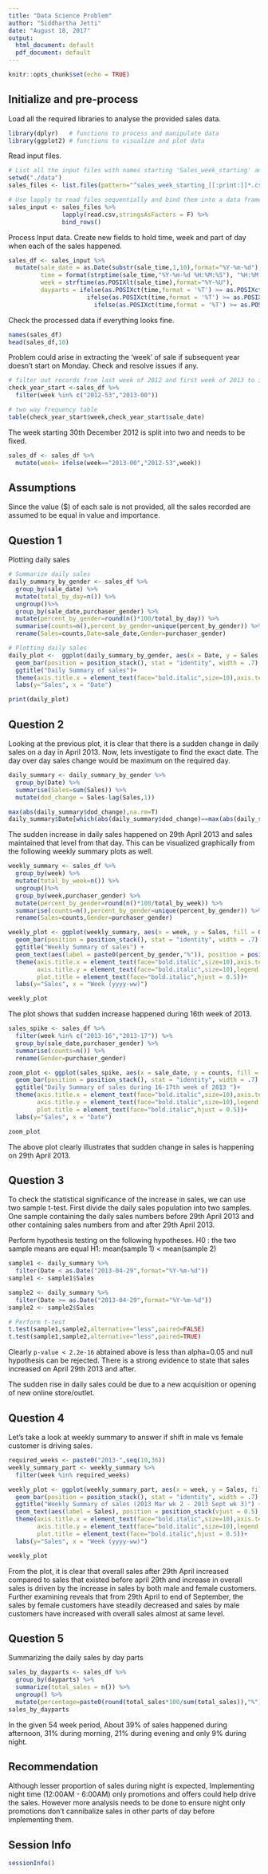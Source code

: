 ---
title: "Data Science Problem"
author: "Siddhartha Jetti"
date: "August 18, 2017"
output:
  html_document: default
  pdf_document: default
---


```{r setup, include=FALSE}
knitr::opts_chunk$set(echo = TRUE)
```


## Initialize and pre-process

Load all the required libraries to analyse the provided sales data.
```{r}
library(dplyr)   # functions to process and manipulate data
library(ggplot2) # functions to visualize and plot data
```

Read input files.
```{r}
# List all the input files with names starting 'Sales_week_starting' and ending with '.csv'
setwd("./data")
sales_files <- list.files(pattern="^sales_week_starting_[[:print:]]*.csv$")

# Use lapply to read files sequentially and bind them into a data frame
sales_input <- sales_files %>%
               lapply(read.csv,stringsAsFactors = F) %>%
               bind_rows()
```

Process Input data.
Create new fields to hold time, week and part of day when each of the sales happened.
```{r}
sales_df <- sales_input %>%
  mutate(sale_date = as.Date(substr(sale_time,1,10),format="%Y-%m-%d"),
         time = format(strptime(sale_time,"%Y-%m-%d %H:%M:%S"), "%H:%M:%S"),
         week = strftime(as.POSIXlt(sale_time),format="%Y-%U"), 
         dayparts = ifelse(as.POSIXct(time,format = '%T') >= as.POSIXct("00:00:00",format = '%T') & as.POSIXct(time,format = '%T') < as.POSIXct("06:00:00",format = '%T'),"night",
                      ifelse(as.POSIXct(time,format = '%T') >= as.POSIXct("06:00:00",format = '%T') & as.POSIXct(time,format = '%T') < as.POSIXct("12:00:00",format = '%T'),"morning",
                        ifelse(as.POSIXct(time,format = '%T') >= as.POSIXct("12:00:00",format = '%T') & as.POSIXct(time,format = '%T') < as.POSIXct("18:00:00",format = '%T'),"afternoon","evening"))))

```

Check the processed data if everything looks fine.
```{r}
names(sales_df)
head(sales_df,10)
```

Problem could arise in extracting the 'week' of sale if subsequent year doesn't start on Monday.
Check and resolve issues if any.
```{r}
# filter out records from last week of 2012 and first week of 2013 to inspect.
check_year_start <-sales_df %>%
  filter(week %in% c("2012-53","2013-00"))

# two way frequency table
table(check_year_start$week,check_year_start$sale_date)
```

The week starting 30th December 2012 is split into two and needs to be fixed.
```{r}
sales_df <- sales_df %>%
  mutate(week= ifelse(week=="2013-00","2012-53",week))
```

## Assumptions
Since the value ($) of each sale is not provided, all the sales recorded are assumed to be equal in value and importance.

## Question 1
Plotting daily sales 
```{r}
# Summarize daily sales
daily_summary_by_gender <- sales_df %>%
  group_by(sale_date) %>%
  mutate(total_by_day=n()) %>%
  ungroup()%>%
  group_by(sale_date,purchaser_gender) %>%
  mutate(percent_by_gender=round(n()*100/total_by_day)) %>%
  summarise(counts=n(),percent_by_gender=unique(percent_by_gender)) %>%
  rename(Sales=counts,Date=sale_date,Gender=purchaser_gender)

# Plotting daily sales
daily_plot <-  ggplot(daily_summary_by_gender, aes(x = Date, y = Sales, fill = Gender)) +
  geom_bar(position = position_stack(), stat = "identity", width = .7) +
  ggtitle("Daily Summary of sales")+
  theme(axis.title.x = element_text(face="bold.italic",size=10),axis.text.x  = element_text(vjust=0.5, size=8), axis.title.y = element_text(face="bold.italic",size=10),legend.title = element_text(face="bold.italic",size=10),plot.title = element_text(face="bold.italic",hjust = 0.5))+
  labs(y="Sales", x = "Date")

print(daily_plot)
```

## Question 2
Looking at the previous plot, it is clear that there is a sudden change in daily sales on a day in April 2013.
Now, lets investigate to find the exact date. The day over day sales change would be maximum on the required day.
```{r}
daily_summary <- daily_summary_by_gender %>%
  group_by(Date) %>%
  summarise(Sales=sum(Sales)) %>%
  mutate(dod_change = Sales-lag(Sales,1))

max(abs(daily_summary$dod_change),na.rm=T)
daily_summary$Date[which(abs(daily_summary$dod_change)==max(abs(daily_summary$dod_change),na.rm=T))]
```
The sudden increase in daily sales happened on 29th April 2013 and sales maintained that level from that day.
This can be visualized graphically from the following weekly summary plots as well. 
```{r}
weekly_summary <- sales_df %>%
  group_by(week) %>%
  mutate(total_by_week=n()) %>%
  ungroup()%>%
  group_by(week,purchaser_gender) %>%
  mutate(percent_by_gender=round(n()*100/total_by_week)) %>%
  summarise(counts=n(),percent_by_gender=unique(percent_by_gender)) %>%
  rename(Sales=counts,Gender=purchaser_gender)

weekly_plot <- ggplot(weekly_summary, aes(x = week, y = Sales, fill = Gender)) +
  geom_bar(position = position_stack(), stat = "identity", width = .7) +
  ggtitle("Weekly Summary of sales") +
  geom_text(aes(label = paste0(percent_by_gender,"%")), position = position_stack(vjust = 0.5), size = 2) +
  theme(axis.title.x = element_text(face="bold.italic",size=10),axis.text.x  = element_text(angle=70, vjust=0.5, size=8),
        axis.title.y = element_text(face="bold.italic",size=10),legend.title = element_text(face="bold.italic",size=10),
        plot.title = element_text(face="bold.italic",hjust = 0.5))+
  labs(y="Sales", x = "Week (yyyy-ww)")

weekly_plot
```

The plot shows that sudden increase happened during 16th week of 2013.
```{r}
sales_spike <- sales_df %>%
  filter(week %in% c("2013-16","2013-17")) %>%
  group_by(sale_date,purchaser_gender) %>%
  summarise(counts=n()) %>%
  rename(Gender=purchaser_gender)

zoom_plot <- ggplot(sales_spike, aes(x = sale_date, y = counts, fill = Gender)) +
  geom_bar(position = position_stack(), stat = "identity", width = .7) +
  ggtitle("Daily Summary of sales during 16-17th week of 2013 ")+
  theme(axis.title.x = element_text(face="bold.italic",size=10),axis.text.x  = element_text(vjust=0.5, size=8),
        axis.title.y = element_text(face="bold.italic",size=10),legend.title = element_text(face="bold.italic",size=10),
        plot.title = element_text(face="bold.italic",hjust = 0.5))+
  labs(y="Sales", x = "Date")

zoom_plot
```

The above plot clearly illustrates that sudden change in sales is happening on 29th April 2013.

## Question 3
To check the statistical significance of the increase in sales, we can use two sample t-test.
First divide the daily sales population into two samples. One sample containing the  daily sales numbers before 29th April 2013 and other containing sales numbers from and after 29th April 2013.

Perform hypothesis testing on the following hypotheses.
H0 : the two sample means are equal
H1: mean(sample 1) < mean(sample 2)
```{r}
sample1 <- daily_summary %>%
  filter(Date < as.Date("2013-04-29",format="%Y-%m-%d")) 
sample1 <- sample1$Sales

sample2 <- daily_summary %>%
  filter(Date >= as.Date("2013-04-29",format="%Y-%m-%d")) 
sample2 <- sample2$Sales

# Perform t-test
t.test(sample1,sample2,alternative="less",paired=FALSE)
t.test(sample1,sample2,alternative="less",paired=TRUE)

```

Clearly `p-value < 2.2e-16` abtained above is less than alpha=0.05 and null hypothesis can be rejected.
There is a strong evidence to state that sales increased on April 29th 2013 and after.

The sudden rise in daily sales could be due to a new acquisition or opening of new online store/outlet.  

## Question 4

Let's take a look at weekly summary to answer if shift in male vs female customer is driving sales.
```{r}
required_weeks <- paste0("2013-",seq(10,36))
weekly_summary_part <- weekly_summary %>%
  filter(week %in% required_weeks)

weekly_plot <- ggplot(weekly_summary_part, aes(x = week, y = Sales, fill = Gender)) +
  geom_bar(position = position_stack(), stat = "identity", width = .7) +
  ggtitle("Weekly Summary of sales (2013 Mar wk 2 - 2013 Sept wk 3)") +
  geom_text(aes(label = Sales), position = position_stack(vjust = 0.5), size = 2) +
  theme(axis.title.x = element_text(face="bold.italic",size=10),axis.text.x  = element_text(angle=70, vjust=0.5, size=8),
        axis.title.y = element_text(face="bold.italic",size=10),legend.title = element_text(face="bold.italic",size=10),
        plot.title = element_text(face="bold.italic",hjust = 0.5))+
  labs(y="Sales", x = "Week (yyyy-ww)")

weekly_plot
```

From the plot, it is clear that overall sales after 29th April increased compared to sales that existed before april 29th and increase in overall sales is driven by the increase in sales by both male and female customers. Further examining reveals that from 29th April to end of September, the sales by female customers have steadily decreased and sales by male customers have increased with overall sales almost at same level.

## Question 5

Summarizing the daily sales by  day parts
```{r}
sales_by_dayparts <- sales_df %>%
  group_by(dayparts) %>%
  summarize(total_sales = n()) %>%
  ungroup() %>%
  mutate(percentage=paste0(round(total_sales*100/sum(total_sales)),"%"))
sales_by_dayparts
```

In the given 54 week period, About 39% of sales happened during afternoon, 31% during morning, 21% during evening and only 9% during night.

## Recommendation
Although lesser proportion of sales during night is expected, Implementing night time (12:00AM - 6:00AM) only promotions and offers could help drive the sales. However more analysis needs to be done to ensure night only promotions don't cannibalize sales in other parts of day before implementing them.

## Session Info
```{r}
sessionInfo()
```